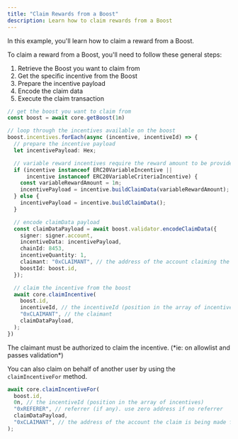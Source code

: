 ```yaml
---
title: "Claim Rewards from a Boost"
description: Learn how to claim rewards from a Boost
---
```

In this example, you'll learn how to claim a reward from a Boost.

To claim a reward from a Boost, you'll need to follow these general steps:

1. Retrieve the Boost you want to claim from
2. Get the specific incentive from the Boost
3. Prepare the incentive payload
4. Encode the claim data
5. Execute the claim transaction

```ts
// get the boost you want to claim from
const boost = await core.getBoost(1n)

// loop through the incentives available on the boost
boost.incentives.forEach(async (incentive, incentiveId) => {
  // prepare the incentive payload
  let incentivePayload: Hex;

  // variable reward incentives require the reward amount to be provided in buildClaimData
  if (incentive instanceof ERC20VariableIncentive || 
      incentive instanceof ERC20VariableCriteriaIncentive) {
    const variableRewardAmount = 1n;
    incentivePayload = incentive.buildClaimData(variableRewardAmount);
  } else {
    incentivePayload = incentive.buildClaimData();
  }

  // encode claimData payload
  const claimDataPayload = await boost.validator.encodeClaimData({
    signer: signer.account,
    incentiveData: incentivePayload,
    chainId: 8453,
    incentiveQuantity: 1,
    claimant: "0xCLAIMANT", // the address of the account claiming the incentive
    boostId: boost.id,
  });

  // claim the incentive from the boost
  await core.claimIncentive(
    boost.id,
    incentiveId, // the incentiveId (position in the array of incentives)
    "0xCLAIMANT", // the claimant
    claimDataPayload,
  );
})
```

<Warning>
  The claimant must be authorized to claim the incentive. (*ie: on allowlist and passes validation*)
</Warning>

You can also claim on behalf of another user by using the `claimIncentiveFor` method.

```ts
await core.claimIncentiveFor(
  boost.id,
  0n, // the incentiveId (position in the array of incentives)
  "0xREFERER", // referrer (if any). use zero address if no referrer
  claimDataPayload,
  "0xCLAIMANT", // the address of the account the claim is being made for
);
```